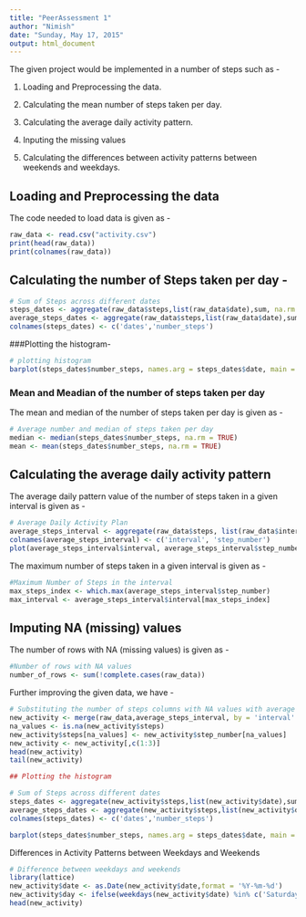 ```yaml
---
title: "PeerAssessment 1"
author: "Nimish"
date: "Sunday, May 17, 2015"
output: html_document
---
```

The given project would be implemented in a number of steps such as -

1. Loading and Preprocessing the data.

2. Calculating the mean number of steps taken per day.

3. Calculating the average daily activity pattern.

4. Inputing the missing values

5. Calculating the differences between activity patterns between weekends and weekdays.

 Loading and Preprocessing the data
--------------------------------------

The code needed to load data is given as -

```r
raw_data <- read.csv("activity.csv")
print(head(raw_data))
print(colnames(raw_data))
```

Calculating the number of Steps taken per day -
----------------------------------------------------

```r
# Sum of Steps across different dates
steps_dates <- aggregate(raw_data$steps,list(raw_data$date),sum, na.rm = TRUE)
average_steps_dates <- aggregate(raw_data$steps,list(raw_data$date),sum, na.rm = TRUE)
colnames(steps_dates) <- c('dates','number_steps')
```

###Plotting the histogram-

```r
# plotting histogram
barplot(steps_dates$number_steps, names.arg = steps_dates$date, main = 'Number of Steps Per Day', xlab = 'Date', ylab = 'Number of Steps')
```

### Mean and Meadian of the number of steps taken per day
The mean and median of the number of steps taken per day is given as -

```r
# Average number and median of steps taken per day
median <- median(steps_dates$number_steps, na.rm = TRUE)
mean <- mean(steps_dates$number_steps, na.rm = TRUE)
```

Calculating the average daily activity pattern
---------------------------------------------------

The average daily pattern value of the number of steps taken in a given interval is given as -

```r
# Average Daily Activity Plan
average_steps_interval <- aggregate(raw_data$steps, list(raw_data$interval), mean, na.rm = TRUE)
colnames(average_steps_interval) <- c('interval', 'step_number')
plot(average_steps_interval$interval, average_steps_interval$step_number ,type = 'l', xlab = 'Interval',ylab = 'Average Number of Steps', main = 'Average Number of Steps VS. Interval Time') 
```

The maximum number of steps taken in a given interval is given as -

```r
#Maximum Number of Steps in the interval
max_steps_index <- which.max(average_steps_interval$step_number)
max_interval <- average_steps_interval$interval[max_steps_index]
```

Imputing NA (missing) values
-----------------------------------

The number of rows with NA (missing values) is given as - 

```r
#Number of rows with NA values
number_of_rows <- sum(!complete.cases(raw_data))
```

Further improving the given data, we have -
```r
# Substituting the number of steps columns with NA values with average number of steps for the given interval
new_activity <- merge(raw_data,average_steps_interval, by = 'interval' ) 
na_values <- is.na(new_activity$steps)
new_activity$steps[na_values] <- new_activity$step_number[na_values]
new_activity <- new_activity[,c(1:3)]
head(new_activity)
tail(new_activity)
```

```r
## Plotting the histogram

# Sum of Steps across different dates
steps_dates <- aggregate(new_activity$steps,list(new_activity$date),sum, na.rm = TRUE)
average_steps_dates <- aggregate(new_activity$steps,list(new_activity$date),sum, na.rm = TRUE)
colnames(steps_dates) <- c('dates','number_steps')

barplot(steps_dates$number_steps, names.arg = steps_dates$date, main = 'Number of Steps Per Day', xlab = 'Date', ylab = 'Number of Steps')
```

Differences in Activity Patterns between Weekdays and Weekends

```r
# Difference between weekdays and weekends 
library(lattice)
new_activity$date <- as.Date(new_activity$date,format = '%Y-%m-%d')
new_activity$day <- ifelse(weekdays(new_activity$date) %in% c('Saturday','Sunday'), 'weekend', 'weekday')
head(new_activity)
```

